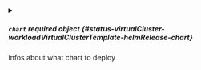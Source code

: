 


<details className="config-field" data-expandable="true">
<summary>

##### `chart` <span className="config-field-required" data-required="false">required</span> <span className="config-field-type">object</span> <span className="config-field-default"></span> <span className="config-field-enum"></span> {#status-virtualCluster-workloadVirtualClusterTemplate-helmRelease-chart}

infos about what chart to deploy

</summary>

<PartialChartreference />


</details>


<PartialValues />
